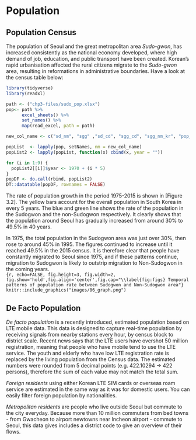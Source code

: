 # Population

## Population Census
The population of Seoul and the great metropolitan area *Sudo-gwon*, has increased consistently as the national economy developed, where high demand of job, education, and public transport have been created. Korean's rapid urbanisation affected the rural citizens migrate to the *Sudo-gwon* area, resulting in reformations in administrative boundaries. Have a look at the census table below:

```r
library(tidyverse)
library(readxl)

path <- ("chp3-files/sudo_pop.xlsx")
pop<- path %>% 
      excel_sheets() %>% 
      set_names() %>% 
      map(read_excel, path = path)

new_col_name <- c("sd_nm", "sgg" ,"sd_cd", "sgg_cd", "sgg_nm_kr", "pop_total", "pop_male", "pop_female")

popList  <- lapply(pop, setNames, nm = new_col_name)
popList2 <- lapply(popList, function(x) cbind(x, year = ""))

for (i in 1:9) {
  popList2[[i]]$year <- 1970 + (i * 5)
}
popDF <- do.call(rbind, popList2)
DT::datatable(popDF, rownames = FALSE)
```

The rate of population growth in the period 1975-2015 is shown in [Figure 3.2]. The yellow bars account for the overall population in South Korea in every 5 years. The blue and green line shows the rate of the population in the Sudogwon and the non-Sudogwon respectively. It clearly shows that the population around Seoul has gradually increased from around 30% to 49.5% in 40 years.


In 1975, the total population in the Sudogwon area was just over 30%, then rose to around 45% in 1995. The figures continued to increase until it reached 49.5% in the 2015 census. It is therefore clear that people have constantly migrated to Seoul since 1975, and if these patterns continue, migration to Sudogwon is likely to outstrip migration to Non-Sudogwon in the coming years. </br>
```{r, echo=FALSE, fig.height=3, fig.width=2, fig.show='hold',fig.align='center',fig.cap="\\label{fig:figs} Temporal patterns of population rate between Sudogwon and Non-Sudogwon area"}
knitr::include_graphics("images/06_graph.png")
```



## De Facto Population
*De facto population* is a recently introduced, estimated population based on LTE mobile data. This data is designed to capture real-time population by receiving signals from nearby stations every hour, by census block to district scale. Recent news says that the LTE users have overshot 50 million registration, meaning that people who have mobile tend to use the LTE service. The youth and elderly who have low LTE registration rate is replaced by the living population from the Census data. The estimated numbers were rounded from 5 decimal points (e.g. 422.10294 -> 422 persons), therefore the sum of each value may not match the total sum.

*Foreign residents* using either Korean LTE SIM cards or overseas roam service are estimated in the same way as it was for domestic users. You can easily filter foreign population by nationalities.

*Metropolitan residents* are people who live outside Seoul but commute to the city everyday. Because more than 10 million commuters from bed towns - from Gwacheon to airport newtowns near Incheon airport - commute to Seoul, this data gives includes a district code to give an overview of their flows.

